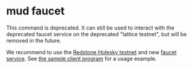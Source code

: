 # mud faucet

This command is deprecated. It can still be used to interact with the deprecated faucet service on the deprecated "lattice testnet", but will be removed in the future.

We recommend to use the [Redstone Holesky testnet](https://redstone.xyz) and new [faucet service](/services/faucet). See [the sample client program](https://github.com/latticexyz/mud/tree/main/examples/faucet-client) for a usage example.
